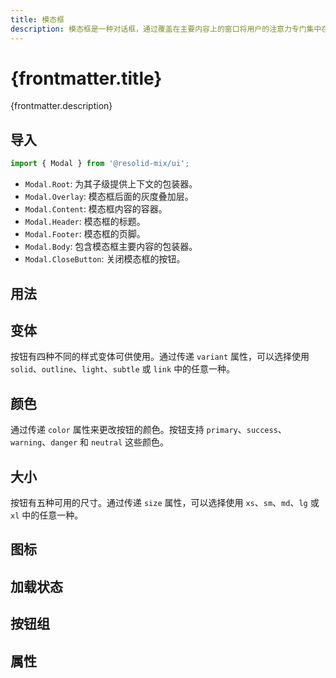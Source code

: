 ```yaml
---
title: 模态框
description: 模态框是一种对话框，通过覆盖在主要内容上的窗口将用户的注意力专门集中在信息上。
---
```




# {frontmatter.title}

{frontmatter.description}

## 导入

```javascript
import { Modal } from '@resolid-mix/ui';
```

- `Modal.Root`: 为其子级提供上下文的包装器。
- `Modal.Overlay`: 模态框后面的灰度叠加层。
- `Modal.Content`: 模态框内容的容器。
- `Modal.Header`: 模态框的标题。
- `Modal.Footer`: 模态框的页脚。
- `Modal.Body`: 包含模态框主要内容的包装器。
- `Modal.CloseButton`: 关闭模态框的按钮。


## 用法

## 变体

按钮有四种不同的样式变体可供使用。通过传递 `variant` 属性，可以选择使用 `solid`、`outline`、`light`、`subtle` 或 `link` 中的任意一种。

## 颜色

通过传递 `color` 属性来更改按钮的颜色。按钮支持 `primary`、`success`、`warning`、`danger` 和 `neutral` 这些颜色。

## 大小

按钮有五种可用的尺寸。通过传递 `size` 属性，可以选择使用 `xs`、`sm`、`md`、`lg` 或 `xl` 中的任意一种。

## 图标

## 加载状态

## 按钮组

## 属性
